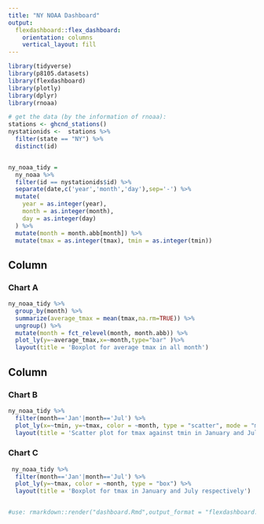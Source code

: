 ```yaml
---
title: "NY NOAA Dashboard"
output: 
  flexdashboard::flex_dashboard:
    orientation: columns
    vertical_layout: fill
---
```


```r
library(tidyverse)
library(p8105.datasets)
library(flexdashboard)
library(plotly)
library(dplyr)
library(rnoaa)
```


```r
# get the data (by the information of rnoaa):
stations <- ghcnd_stations()
nystationids <-  stations %>% 
  filter(state == "NY") %>% 
  distinct(id)


ny_noaa_tidy = 
  ny_noaa %>% 
  filter(id == nystationids$id) %>% 
  separate(date,c('year','month','day'),sep='-') %>%
  mutate(
    year = as.integer(year),
    month = as.integer(month),
    day = as.integer(day)
  ) %>% 
  mutate(month = month.abb[month]) %>% 
  mutate(tmax = as.integer(tmax), tmin = as.integer(tmin))

```






Column {data-width=650}
-----------------------------------------------------------------------

### Chart A

```r
ny_noaa_tidy %>%
  group_by(month) %>% 
  summarize(average_tmax = mean(tmax,na.rm=TRUE)) %>% 
  ungroup() %>% 
  mutate(month = fct_relevel(month, month.abb)) %>% 
  plot_ly(y=~average_tmax,x=~month,type="bar" )%>% 
  layout(title = 'Boxplot for average tmax in all month')

```

Column {data-width=350}
-----------------------------------------------------------------------

### Chart B

```r
ny_noaa_tidy %>% 
  filter(month=='Jan'|month=='Jul') %>% 
  plot_ly(x=~tmin, y=~tmax, color = ~month, type = "scatter", mode = "markers") %>% 
  layout(title = 'Scatter plot for tmax against tmin in January and July respectively')

```

### Chart C

```r
 ny_noaa_tidy %>% 
  filter(month=='Jan'|month=='Jul') %>% 
  plot_ly(y=~tmax, color = ~month, type = "box") %>% 
  layout(title = 'Boxplot for tmax in January and July respectively')


#use: rmarkdown::render("dashboard.Rmd",output_format = "flexdashboard::flex_dashboard")
```

